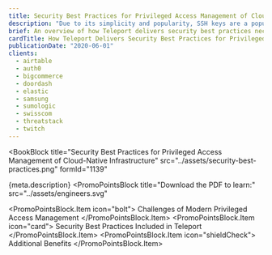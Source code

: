 ```yaml
---
title: Security Best Practices for Privileged Access Management of Cloud-Native Infrastructure
description: "Due to its simplicity and popularity, SSH keys are a popular attack vector for the unauthorized access of server infrastructure, even with the wide availability of key management tooling. In 2014, a Ponemon Institute survey of more than 2,100 systems administrators at Global 2000 companies discovered that three out of four enterprises are vulnerable to root-level attacks against their systems because of their failure to secure SSH keys. These concerns led to the National Institute of Standards and Technology (“NIST”) to publish a 37 page guide on the best practices for securing server access management using SSH. More recently, the increased adoption of elastic, cloud…"
brief: An overview of how Teleport delivers security best practices necessary for providing secure privi...
cardTitle: How Teleport Delivers Security Best Practices for Privileged Access Management
publicationDate: "2020-06-01"
clients:
  - airtable
  - auth0
  - bigcommerce
  - doordash
  - elastic
  - samsung
  - sumologic
  - swisscom
  - threatstack
  - twitch
---
```



<BookBlock
  title="Security Best Practices for Privileged Access Management of Cloud-Native Infrastructure"
  src="../assets/security-best-practices.png"
  formId="1139"
>
  {meta.description}
</BookBlock>
<PromoPointsBlock
  title="Download the PDF to learn:"
  src="../assets/engineers.svg"
>
  <PromoPointsBlock.Item icon="bolt">
    Challenges of Modern Privileged Access Management
  </PromoPointsBlock.Item>
  <PromoPointsBlock.Item icon="card">
    Security Best Practices Included in Teleport
  </PromoPointsBlock.Item>
  <PromoPointsBlock.Item icon="shieldCheck">
    Additional Benefits
  </PromoPointsBlock.Item>
</PromoPointsBlock>
<ClientsList clients={meta.clients} contrasted />
